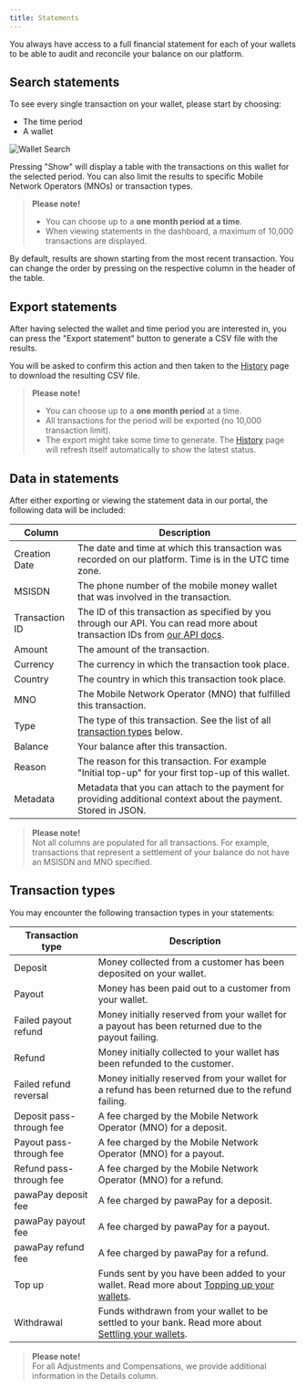 ```yaml
---
title: Statements
---
```


You always have access to a full financial statement for each of your wallets to be able to audit and reconcile your balance on our platform.

## Search statements

To see every single transaction on your wallet, please start by choosing:
- The time period
- A wallet

![Wallet Search](https://cdn.document360.io/32e6fd9e-30a7-4a81-b2d6-2f89eb3bbb0d/Images/Documentation/image-1668415873845.png)

Pressing "Show" will display a table with the transactions on this wallet for the selected period. You can also limit the results to specific Mobile Network Operators (MNOs) or transaction types.

> **Please note!**  
> - You can choose up to a **one month period at a time**.
> - When viewing statements in the dashboard, a maximum of 10,000 transactions are displayed.

By default, results are shown starting from the most recent transaction. You can change the order by pressing on the respective column in the header of the table.

## Export statements

After having selected the wallet and time period you are interested in, you can press the "Export statement" button to generate a CSV file with the results.

You will be asked to confirm this action and then taken to the [History](https://docs.pawapay.co.uk/#operation/createDesposit) page to download the resulting CSV file.

> **Please note!**  
> - You can choose up to a **one month period** at a time.
> - All transactions for the period will be exported (no 10,000 transaction limit).
> - The export might take some time to generate. The [History](https://docs.pawapay.co.uk/#operation/createDesposit) page will refresh itself automatically to show the latest status.

## Data in statements

After either exporting or viewing the statement data in our portal, the following data will be included:

| Column           | Description                                                                                          |
|------------------|------------------------------------------------------------------------------------------------------|
| Creation Date    | The date and time at which this transaction was recorded on our platform. Time is in the UTC time zone. |
| MSISDN           | The phone number of the mobile money wallet that was involved in the transaction.                     |
| Transaction ID   | The ID of this transaction as specified by you through our API. You can read more about transaction IDs from [our API docs](https://docs.pawapay.co.uk/#operation/createDesposit). |
| Amount           | The amount of the transaction.                                                                        |
| Currency         | The currency in which the transaction took place.                                                     |
| Country          | The country in which this transaction took place.                                                     |
| MNO              | The Mobile Network Operator (MNO) that fulfilled this transaction.                                    |
| Type             | The type of this transaction. See the list of all [transaction types](https://docs.pawapay.co.uk/#operation/createDesposit) below. |
| Balance          | Your balance after this transaction.                                                                  |
| Reason           | The reason for this transaction. For example "Initial top-up" for your first top-up of this wallet.   |
| Metadata         | Metadata that you can attach to the payment for providing additional context about the payment. Stored in JSON. |

> **Please note!**  
> Not all columns are populated for all transactions. For example, transactions that represent a settlement of your balance do not have an MSISDN and MNO specified.

## Transaction types

You may encounter the following transaction types in your statements:

| Transaction type               | Description                                                                                          |
|--------------------------------|------------------------------------------------------------------------------------------------------|
| Deposit                        | Money collected from a customer has been deposited on your wallet.                                   |
| Payout                         | Money has been paid out to a customer from your wallet.                                              |
| Failed payout refund          | Money initially reserved from your wallet for a payout has been returned due to the payout failing.  |
| Refund                         | Money initially collected to your wallet has been refunded to the customer.                          |
| Failed refund reversal         | Money initially reserved from your wallet for a refund has been returned due to the refund failing. |
| Deposit pass-through fee      | A fee charged by the Mobile Network Operator (MNO) for a deposit.                                    |
| Payout pass-through fee       | A fee charged by the Mobile Network Operator (MNO) for a payout.                                     |
| Refund pass-through fee       | A fee charged by the Mobile Network Operator (MNO) for a refund.                                     |
| pawaPay deposit fee           | A fee charged by pawaPay for a deposit.                                                              |
| pawaPay payout fee            | A fee charged by pawaPay for a payout.                                                               |
| pawaPay refund fee            | A fee charged by pawaPay for a refund.                                                               |
| Top up                         | Funds sent by you have been added to your wallet. Read more about [Topping up your wallets](https://docs.pawapay.co.uk/#operation/createDesposit). |
| Withdrawal                    | Funds withdrawn from your wallet to be settled to your bank. Read more about [Settling your wallets](https://docs.pawapay.co.uk/#operation/createDesposit). |

> **Please note!**  
> For all Adjustments and Compensations, we provide additional information in the Details column.